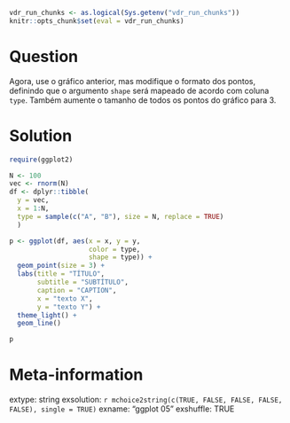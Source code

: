 ```r
vdr_run_chunks <- as.logical(Sys.getenv("vdr_run_chunks"))
knitr::opts_chunk$set(eval = vdr_run_chunks)
```

Question
========

Agora, use o gráfico anterior, mas modifique o formato dos pontos, definindo que o argumento `shape` será mapeado de acordo com coluna `type`. Também aumente o tamanho de todos os pontos do gráfico para 3. 

Solution
================

```r
require(ggplot2)

N <- 100
vec <- rnorm(N)
df <- dplyr::tibble(
  y = vec,
  x = 1:N,
  type = sample(c("A", "B"), size = N, replace = TRUE)
  )

p <- ggplot(df, aes(x = x, y = y, 
                    color = type, 
                    shape = type)) + 
  geom_point(size = 3) + 
  labs(title = "TÍTULO",
       subtitle = "SUBTÍTULO",
       caption = "CAPTION",
       x = "texto X",
       y = "texto Y") + 
  theme_light() + 
  geom_line()

p
```

Meta-information
================
extype: string
exsolution: `r mchoice2string(c(TRUE, FALSE, FALSE, FALSE, FALSE), single = TRUE)`
exname: "ggplot 05"
exshuffle: TRUE

